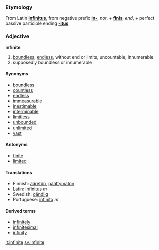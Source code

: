 ===Etymology===
From Latin '''[[infinitus]]''', from negative prefix '''[[in-]]''', ''not'', + '''[[finis]]''', ''end'', + perfect passive participle ending '''[[-itus]]'''

===Adjective===
'''infinite'''

# [[boundless]], [[endless]], without end or limits, uncountable, innumerable
# supposedly boundless or innumerable

====Synonyms====
* [[boundless]]
* [[countless]]
* [[endless]]
* [[immeasurable]]
* [[inestimable]]
* [[interminable]]
* [[limitless]]
* [[unbounded]]
* [[unlimited]]
* [[vast]]

====Antonyms====
* [[finite]]
* [[limited]]

====Translations====
*Finnish: [[ääretön]], [[päättymätön]]
*[[Latin]]: [[infinitus]] ''m''
*Swedish: [[oändlig]]
*Portuguese: [[infinito]] ''m''

====Derived terms====
*[[infinitely]]
*[[infinitesimal]]
*[[infinity]]

[[it:infinite]]
[[sv:infinite]]